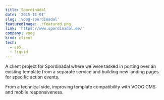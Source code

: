 ```yaml
---
title: Spordinädal
date: '2015-11-01'
slug: 'voog-spordinadal'
featuredImage: ./featured.png
link: 'https://www.spordinadal.ee/'
company: voog
kind: client
tech:
  - es5
  - liquid
---
```


A client project for Spordinädal where we were tasked in porting over an existing template from a separate service and building new landing pages for specific action events.

From a technical side, improving template compatibility with VOOG CMS and mobile responsiveness.
